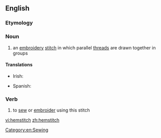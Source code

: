 ==English==

===Etymology===
{{compound|hem|stitch|lang=en}}

===Noun===
{{en-noun|es}}

# an [[embroidery]] [[stitch]] in which parallel [[thread]]s are drawn together in groups

====Translations====
{{trans-top|an embroidery stitch}}
* Irish: {{t|ga|greim fáithime|m}}
{{trans-mid}}
*Spanish: {{t|es|vainica|f}}
{{trans-bottom}}

===Verb===
{{en-verb|hemstitch|es}}

# to [[sew]] or [[embroider]] using this stitch

[[Category:en:Sewing]]

[[vi:hemstitch]]
[[zh:hemstitch]]